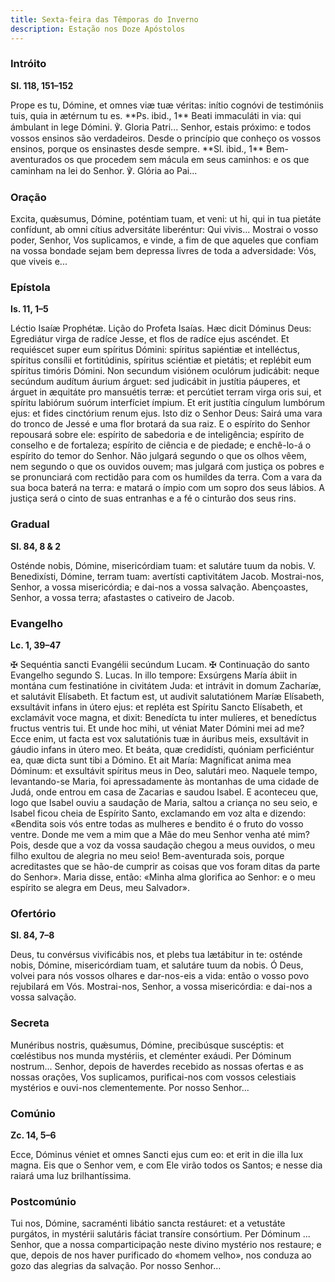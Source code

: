 ```yaml
---
title: Sexta-feira das Têmporas do Inverno
description: Estação nos Doze Apóstolos
---
```


### Intróito

**Sl. 118, 151–152**

<div class="side-by-side not-content">
  <span>
    Prope es tu, Dómine, et omnes viæ tuæ véritas: inítio cognóvi de testimóniis tuis, quia in
    ætérnum tu es. **Ps. ibid., 1** Beati immaculáti in via: qui ámbulant in lege Dómini. ℣. Gloria
    Patri...
  </span>
  <span>
    Senhor, estais próximo: e todos vossos ensinos são verdadeiros. Desde o princípio que conheço os
    vossos ensinos, porque os ensinastes desde sempre. **Sl. ibid., 1** Bem-aventurados os que
    procedem sem mácula em seus caminhos: e os que caminham na lei do Senhor. ℣. Glória ao Pai...
  </span>
</div>

### Oração

<div class="side-by-side not-content">
  <span>
    Excita, quǽsumus, Dómine, poténtiam tuam, et veni: ut hi, qui in tua pietáte confídunt, ab omni
    cítius adversitáte liberéntur: Qui vivis...
  </span>
  <span>
    Mostrai o vosso poder, Senhor, Vos suplicamos, e vinde, a fim de que aqueles que confiam na
    vossa bondade sejam bem depressa livres de toda a adversidade: Vós, que viveis e...
  </span>
</div>

### Epístola

**Is. 11, 1–5**

<div class="side-by-side not-content">
  <span>Léctio Isaíæ Prophétæ.</span>
  <span>Lição do Profeta Isaías.</span>
  <span>
    Hæc dicit Dóminus Deus: Egrediátur virga de radíce Jesse, et flos de radíce ejus ascéndet. Et
    requiéscet super eum spíritus Dómini: spíritus sapiéntiæ et intelléctus, spíritus consílii et
    fortitúdinis, spíritus sciéntiæ et pietátis; et replébit eum spíritus timóris Dómini. Non
    secundum visiónem oculórum judicábit: neque secúndum audítum áurium árguet: sed judicábit in
    justítia páuperes, et árguet in æquitáte pro mansuétis terræ: et percútiet terram virga oris
    sui, et spíritu labiórum suórum interfíciet ímpium. Et erit justítia cíngulum lumbórum ejus: et
    fides cinctórium renum ejus.
  </span>
  <span>
    Isto diz o Senhor Deus: Sairá uma vara do tronco de Jessé e uma flor brotará da sua raiz. E o
    espírito do Senhor repousará sobre ele: espírito de sabedoria e de inteligência; espírito de
    conselho e de fortaleza; espírito de ciência e de piedade; e enchê-lo-á o espírito do temor do
    Senhor. Não julgará segundo o que os olhos vêem, nem segundo o que os ouvidos ouvem; mas julgará
    com justiça os pobres e se pronunciará com rectidão para com os humildes da terra. Com a vara da
    sua boca baterá na terra: e matará o ímpio com um sopro dos seus lábios. A justiça será o cinto
    de suas entranhas e a fé o cinturão dos seus rins.
  </span>
</div>

### Gradual

**Sl. 84, 8 & 2**

<div class="side-by-side not-content">
  <span>
    Osténde nobis, Dómine, misericórdiam tuam: et salutáre tuum da nobis. V. Benedixísti, Dómine,
    terram tuam: avertísti captivitátem Jacob.
  </span>
  <span>
    Mostrai-nos, Senhor, a vossa misericórdia; e dai-nos a vossa salvação. Abençoastes, Senhor, a
    vossa terra; afastastes o cativeiro de Jacob.
  </span>
</div>

### Evangelho

**Lc. 1, 39–47**

<div class="side-by-side not-content">
  <span>
    <span class="text-red-500">✠</span> Sequéntia sancti Evangélii secúndum Lucam.
  </span>
  <span>
    <span class="text-red-500">✠</span> Continuação do santo Evangelho segundo S. Lucas.
  </span>
  <span>
    In illo tempore: Exsúrgens María ábiit in montána cum festinatióne in civitátem Juda: et
    intrávit in domum Zacharíæ, et salutávit Elísabeth. Et factum est, ut audivit salutatiónem Maríæ
    Elísabeth, exsultávit infans in útero ejus: et repléta est Spíritu Sancto Elísabeth, et
    exclamávit voce magna, et dixit: Benedícta tu inter mulíeres, et benedíctus fructus ventris tui.
    Et unde hoc mihi, ut véniat Mater Dómini mei ad me? Ecce enim, ut facta est vox salutatiónis tuæ
    in áuribus meis, exsultávit in gáudio infans in útero meo. Et beáta, quæ credidísti, quóniam
    perficiéntur ea, quæ dicta sunt tibi a Dómino. Et ait María: Magníficat anima mea Dóminum: et
    exsultávit spíritus meus in Deo, salutári meo.
  </span>
  <span>
    Naquele tempo, levantando-se Maria, foi apressadamente às montanhas de uma cidade de Judá, onde
    entrou em casa de Zacarias e saudou Isabel. E aconteceu que, logo que Isabel ouviu a saudação de
    Maria, saltou a criança no seu seio, e Isabel ficou cheia de Espírito Santo, exclamando em voz
    alta e dizendo: «Bendita sois vós entre todas as mulheres e bendito é o fruto do vosso ventre.
    Donde me vem a mim que a Mãe do meu Senhor venha até mim? Pois, desde que a voz da vossa
    saudação chegou a meus ouvidos, o meu filho exultou de alegria no meu seio! Bem-aventurada sois,
    porque acreditastes que se hão-de cumprir as coisas que vos foram ditas da parte do Senhor».
    Maria disse, então: «Minha alma glorifica ao Senhor: e o meu espírito se alegra em Deus, meu
    Salvador».
  </span>
</div>

### Ofertório

**Sl. 84, 7–8**

<div class="side-by-side not-content">
  <span>
    Deus, tu convérsus vivificábis nos, et plebs tua lætábitur in te: osténde nobis, Dómine,
    misericórdiam tuam, et salutáre tuum da nobis.
  </span>
  <span>
    Ó Deus, volvei para nós vossos olhares e dar-nos-eis a vida: então o vosso povo rejubilará em
    Vós. Mostrai-nos, Senhor, a vossa misericórdia: e dai-nos a vossa salvação.
  </span>
</div>

### Secreta

<div class="side-by-side not-content">
  <span>
    Munéribus nostris, quǽsumus, Dómine, precibúsque suscéptis: et cœléstibus nos munda mystériis,
    et cleménter exáudi. Per Dóminum nostrum...
  </span>
  <span>
    Senhor, depois de haverdes recebido as nossas ofertas e as nossas orações, Vos suplicamos,
    purificai-nos com vossos celestiais mystérios e ouvi-nos clementemente. Por nosso Senhor...
  </span>
</div>

### Comúnio

**Zc. 14, 5–6**

<div class="side-by-side not-content">
  <span>Ecce, Dóminus véniet et omnes Sancti ejus cum eo: et erit in die illa lux magna.</span>
  <span>
    Eis que o Senhor vem, e com Ele virão todos os Santos; e nesse dia raiará uma luz
    brilhantíssima.
  </span>
</div>

### Postcomúnio

<div class="side-by-side not-content">
  <span>
    Tui nos, Dómine, sacraménti libátio sancta restáuret: et a vetustáte purgátos, in mystérii
    salutáris fáciat transíre consórtium. Per Dóminum ...
  </span>
  <span>
    Senhor, que a nossa comparticipação neste divino mystério nos restaure; e que, depois de nos
    haver purificado do «homem velho», nos conduza ao gozo das alegrias da salvação. Por nosso
    Senhor...
  </span>
</div>
